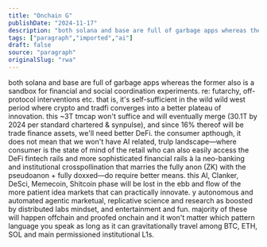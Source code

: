 ```yaml
---
title: "Onchain G"
publishDate: "2024-11-17"
description: "both solana and base are full of garbage apps whereas the former also is a sandbox for financial and social coordination experiments. re: futarchy, off-protocol..."
tags: ["paragraph","imported","ai"]
draft: false
source: "paragraph"
originalSlug: "rwa"
---
```


both solana and base are full of garbage apps whereas the former also is a sandbox for financial and social coordination experiments. re: futarchy, off-protocol interventions etc. that is, it's self-sufficient in the wild wild west period where crypto and tradfi converges into a better plateau of innovation. this ~3T tmcap won't suffice and will eventually merge (30.1T by 2024 per standard chartered & synpulse), and since 16% thereof will be trade finance assets, we'll need better DeFi. the consumer apthough, it does not mean that we won't have AI related, trulp landscape—where consumer is the state of mind of the retail who can also easily access the DeFi fintech rails and more sophisticated financial rails à la neo-banking and institutional crosspollination that marries the fully anon (ZK) with the pseudoanon + fully doxxed—do require better means. this AI, Clanker, DeSci, Memecoin, Shitcoin phase will be lost in the ebb and flow of the more patient idea markets that can practically innovate. y autonomous and automated agentic marketual, replicative science and research as boosted by distributed labs mindset, and entertainment and fun. majority of these will happen offchain and proofed onchain and it won't matter which pattern language you speak as long as it can gravitationally travel among BTC, ETH, SOL and main permissioned institutional L1s.